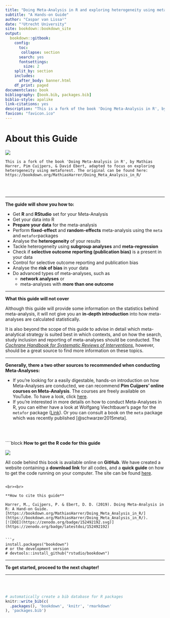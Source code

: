 --- 
title: "Doing Meta-Analysis in R and exploring heterogeneity using metaforest"
subtitle: "A Hands-on Guide"
author: "Caspar van Lissa¹"
date: "¹Utrecht University"
site: bookdown::bookdown_site
output: 
  bookdown::gitbook:
    config: 
      toc:
       collapse: section
      search: yes
      fontsettings:
        size: 2
    split_by: section
    includes:
      after_body: banner.html
    df_print: paged
documentclass: book
bibliography: [book.bib, packages.bib]
biblio-style: apalike
link-citations: yes
description: "This is a fork of the book 'Doing Meta-Analysis in R', by Mathias Harrer, Pim Cuijpers, & David Ebert, adapted to focus on exploring heterogeneity using metaforest. The original can be found here: https://bookdown.org/MathiasHarrer/Doing_Meta_Analysis_in_R/"
favicon: "favicon.ico"
---

# About this Guide

![](coverbild.jpg)

```{block,type='rmdinfo'}
This is a fork of the book 'Doing Meta-Analysis in R', by Mathias Harrer, Pim Cuijpers, & David Ebert, adapted to focus on exploring heterogeneity using metaforest. The original can be found here: https://bookdown.org/MathiasHarrer/Doing_Meta_Analysis_in_R/
```

<br></br>

---

**The guide will show you how to:**
 
* Get **R** and **RStudio** set for your Meta-Analysis
* Get your data into R
* **Prepare your data** for the meta-analysis
* Perform **fixed-effect** and **random-effects** meta-analysis using the `meta` and `metafor`packages
* Analyse the **heterogeneity** of your results
* Tackle heterogeneity using **subgroup analyses** and **meta-regression**
* Check if **selective outcome reporting (publication bias)** is a present in your data
* Control for selective outcome reporting and publication bias
* Analyse the **risk of bias** in your data
* Do advanced types of meta-analyses, such as 
    + **network analyses** or 
    + meta-analyses with **more than one outcome**
  

---

**What this guide will not cover**

Although this guide will provide some information on the statistics behind meta-analysis, it will not give you an **in-depth introduction** into how meta-analyses are calculated statistically.
  
It is also beyond the scope of this guide to advise in detail which meta-analytical strategy is suited best in which contexts, and on how the search, study inclusion and reporting of meta-analyses should be conducted. The [*Cochrane Handbook for Systematic Reviews of Interventions*](http://handbook-5-1.cochrane.org/), however, should be a great source to find more information on these topics.

---
  
**Generally, there a two other sources to recommended when conducting Meta-Analyses:**
  
* If you're looking for a easily digestable, hands-on introduction on how Meta-Analyses are conducted, we can recommend **Pim Cuijpers' online courses on Meta-Analysis**. The courses are freely available on YouTube. To have a look, click [here](https://www.youtube.com/watch?v=pP7_VBrG_TY&list=PL-h5cI5Bkvt0J-O0kq_9J9_aksWFPgR7s).
* If you're interested in more details on how to conduct Meta-Analyses in R, you can either have a look at Wolfgang Viechtbauer's page for the `metafor` package ([Link](http://metafor-project.org)). Or you can consult a book on the `meta` package which was recently published [@schwarzer2015meta].

<br><br>

````{block,type='rmdinfo'}
**How to get the R code for this guide**

![](githublogo.png)

All code behind this book is available online on **GitHub**. We have created a website containing a **download link** for all codes, and a **quick guide** on how to get the code running on your computer. The site can be found [here](https://mathiasharrer.github.io/Doing-Meta-Analysis-in-R/).
```

<br><br>

**How to cite this guide**

Harrer, M., Cuijpers, P. & Ebert, D. D. (2019). Doing Meta-Analysis in R: A Hand-on Guide. [https://bookdown.org/MathiasHarrer/Doing_Meta_Analysis_in_R/](https://bookdown.org/MathiasHarrer/Doing_Meta_Analysis_in_R/).
[![DOI](https://zenodo.org/badge/152492192.svg)](https://zenodo.org/badge/latestdoi/152492192)


```{r eval=FALSE, echo=FALSE}
install.packages("bookdown")
# or the development version
# devtools::install_github("rstudio/bookdown")
```

---

**To get started, proceed to the next chapter!**

---

<br><br>

```{r include=FALSE}
# automatically create a bib database for R packages
knitr::write_bib(c(
  .packages(), 'bookdown', 'knitr', 'rmarkdown'
), 'packages.bib')
```
